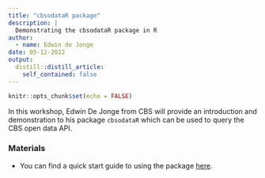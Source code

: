 ```yaml
---
title: "cbsodataR package"
description: |
  Demonstrating the cbsodataR package in R
author: 
  - name: Edwin de Jonge
date: 05-12-2022
output:
  distill::distill_article:
    self_contained: false
---
```



```r
knitr::opts_chunk$set(echo = FALSE)
```

In this workshop, Edwin De Jonge from CBS will provide an introduction and demonstration to his package `cbsodataR` which can be used to query the CBS open data API.

### Materials

- You can find a quick start guide to using the package [here](https://www.cbs.nl/en-gb/our-services/open-data/statline-as-open-data/quick-start-guide).




